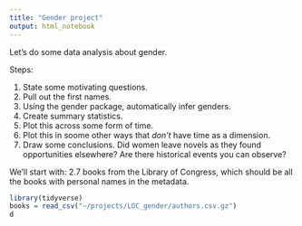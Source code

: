 ```yaml
---
title: "Gender project"
output: html_notebook
---
```


Let's do some data analysis about gender.

Steps:

1. State some motivating questions.
2. Pull out the first names.
3. Using the gender package, automatically infer genders.
4. Create summary statistics.
5. Plot this across some form of time.
6. Plot this in soome other ways that *don't* have time as a dimension.
7. Draw some conclusions. Did women leave novels as they found opportunities elsewhere? Are there historical events you can observe?

We'll start with: 2.7 books from the Library of Congress, which should be all the books with personal names in the metadata.

```r
library(tidyverse)
books = read_csv("~/projects/LOC_gender/authors.csv.gz")
d
```

